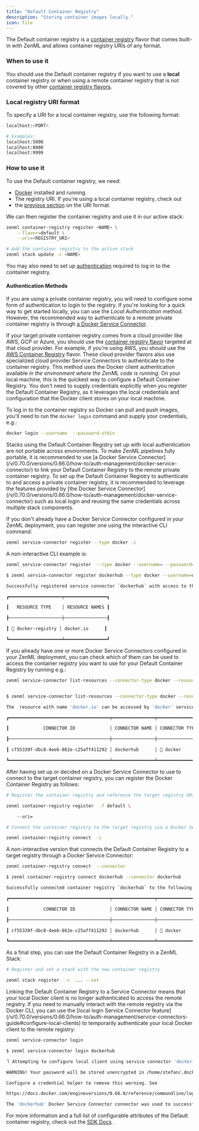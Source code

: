 ```yaml
---
title: "Default Container Registry"
description: "Storing container images locally."
icon: file
---
```


The Default container registry is a [container registry](/v/0.70.0/versions/0.66.0/stack-components/container-registries) flavor that comes built-in with ZenML and allows container registry URIs of any format.

### When to use it

You should use the Default container registry if you want to use a **local** container registry or when using a remote container registry that is not covered by other [container registry flavors](/v/0.70.0/versions/0.66.0/stack-components/container-registries#container-registry-flavors).

### Local registry URI format

To specify a URI for a local container registry, use the following format:

```bash
localhost:<PORT>

# Examples:
localhost:5000
localhost:8000
localhost:9999
```

### How to use it

To use the Default container registry, we need:

* [Docker](https://www.docker.com) installed and running.
* The registry URI. If you're using a local container registry, check out
* the [previous section](/v/0.70.0/versions/0.66.0/stack-components/container-registries/default#local-registry-uri-format) on the URI format.

We can then register the container registry and use it in our active stack:

```bash
zenml container-registry register <NAME> \
    --flavor=default \
    --uri=<REGISTRY_URI>

# Add the container registry to the active stack
zenml stack update -c <NAME>
```

You may also need to set up [authentication](/v/0.70.0/versions/0.66.0/stack-components/container-registries/default#authentication-methods) required to log in to the container registry.

#### Authentication Methods

If you are using a private container registry, you will need to configure some form of authentication to login to the registry. If you're looking for a quick way to get started locally, you can use the _Local Authentication_ method. However, the recommended way to authenticate to a remote private container registry is through [a Docker Service Connector](/v/0.70.0/versions/0.66.0/how-to/auth-management/docker-service-connector).

If your target private container registry comes from a cloud provider like AWS, GCP or Azure, you should use the [container registry flavor](/v/0.70.0/versions/0.66.0/stack-components/container-registries#container-registry-flavors) targeted at that cloud provider. For example, if you're using AWS, you should use the [AWS Container Registry](/v/0.70.0/versions/0.66.0/stack-components/container-registries/aws) flavor. These cloud provider flavors also use specialized cloud provider Service Connectors to authenticate to the container registry.
<Tabs>
    <Tab title="Local Authentication">
This method uses the Docker client authentication available _in the environment where the ZenML code is running_. On your local machine, this is the quickest way to configure a Default Container Registry. You don't need to supply credentials explicitly when you register the Default Container Registry, as it leverages the local credentials and configuration that the Docker client stores on your local machine.

To log in to the container registry so Docker can pull and push images, you'll need to run the `docker login` command and supply your credentials, e.g.:

```bash
docker login --username  --password-stdin
```

<Note>
    Stacks using the Default Container Registry set up with local authentication are not portable across environments. To make ZenML pipelines fully portable, it is recommended to use [a Docker Service Connector](/v/0.70.0/versions/0.66.0/how-to/auth-management/docker-service-connector) to link your Default Container Registry to the remote private container registry.
</Note>
    </Tab>
    <Tab title="Docker Service Connector (recommended)">
    To set up the Default Container Registry to authenticate to and access a private container registry, it is recommended to leverage the features provided by [the Docker Service Connector](/v/0.70.0/versions/0.66.0/how-to/auth-management/docker-service-connector) such as local login and reusing the same credentials across multiple stack components.

If you don't already have a Docker Service Connector configured in your ZenML deployment, you can register one using the interactive CLI command:

```bash
zenml service-connector register --type docker -i
```

A non-interactive CLI example is:

```bash
zenml service-connector register  --type docker --username= --password=
```

```bash Example Command Output
$ zenml service-connector register dockerhub --type docker --username=username --password=password

Successfully registered service connector `dockerhub` with access to the following resources:

┏━━━━━━━━━━━━━━━━━━━━┯━━━━━━━━━━━━━━━━┓

┃   RESOURCE TYPE    │ RESOURCE NAMES ┃

┠────────────────────┼────────────────┨

┃ 🐳 docker-registry │ docker.io      ┃

┗━━━━━━━━━━━━━━━━━━━━┷━━━━━━━━━━━━━━━━┛
```

If you already have one or more Docker Service Connectors configured in your ZenML deployment, you can check which of them can be used to access the container registry you want to use for your Default Container Registry by running e.g.:

```bash
zenml service-connector list-resources --connector-type docker --resource-id
```

```bash Example Command Output

$ zenml service-connector list-resources --connector-type docker --resource-id docker.io

The  resource with name 'docker.io' can be accessed by 'docker' service connectors that you have configured:

┏━━━━━━━━━━━━━━━━━━━━━━━━━━━━━━━━━━━━━━┯━━━━━━━━━━━━━━━━┯━━━━━━━━━━━━━━━━┯━━━━━━━━━━━━━━━━━━━━┯━━━━━━━━━━━━━━━━┓

┃             CONNECTOR ID             │ CONNECTOR NAME │ CONNECTOR TYPE │ RESOURCE TYPE      │ RESOURCE NAMES ┃

┠──────────────────────────────────────┼────────────────┼────────────────┼────────────────────┼────────────────┨

┃ cf55339f-dbc8-4ee6-862e-c25aff411292 │ dockerhub      │ 🐳 docker      │ 🐳 docker-registry │ docker.io      ┃

┗━━━━━━━━━━━━━━━━━━━━━━━━━━━━━━━━━━━━━━┷━━━━━━━━━━━━━━━━┷━━━━━━━━━━━━━━━━┷━━━━━━━━━━━━━━━━━━━━┷━━━━━━━━━━━━━━━━┛
```

After having set up or decided on a Docker Service Connector to use to connect to the target container registry, you can register the Docker Container Registry as follows:

```bash
# Register the container registry and reference the target registry URI

zenml container-registry register  -f default \

    --uri=

# Connect the container registry to the target registry via a Docker Service Connector

zenml container-registry connect  -i
```

A non-interactive version that connects the Default Container Registry to a target registry through a Docker Service Connector:

```bash
zenml container-registry connect  --connector
```

```bash Example Command Output
$ zenml container-registry connect dockerhub --connector dockerhub

Successfully connected container registry `dockerhub` to the following resources:

┏━━━━━━━━━━━━━━━━━━━━━━━━━━━━━━━━━━━━━━┯━━━━━━━━━━━━━━━━┯━━━━━━━━━━━━━━━━┯━━━━━━━━━━━━━━━━━━━━┯━━━━━━━━━━━━━━━━┓

┃             CONNECTOR ID             │ CONNECTOR NAME │ CONNECTOR TYPE │ RESOURCE TYPE      │ RESOURCE NAMES ┃

┠──────────────────────────────────────┼────────────────┼────────────────┼────────────────────┼────────────────┨

┃ cf55339f-dbc8-4ee6-862e-c25aff411292 │ dockerhub      │ 🐳 docker      │ 🐳 docker-registry │ docker.io      ┃

┗━━━━━━━━━━━━━━━━━━━━━━━━━━━━━━━━━━━━━━┷━━━━━━━━━━━━━━━━┷━━━━━━━━━━━━━━━━┷━━━━━━━━━━━━━━━━━━━━┷━━━━━━━━━━━━━━━━┛
```

As a final step, you can use the Default Container Registry in a ZenML Stack:

```bash
# Register and set a stack with the new container registry

zenml stack register  -c  ... --set
```

<Info>
    Linking the Default Container Registry to a Service Connector means that your local Docker client is no longer authenticated to access the remote registry. If you need to manually interact with the remote registry via the Docker CLI, you can use the [local login Service Connector feature](/v/0.70.0/versions/0.66.0/how-to/auth-management/service-connectors-guide#configure-local-clients) to temporarily authenticate your local Docker client to the remote registry:

```bash
zenml service-connector login
```

```bash Example Command Output
$ zenml service-connector login dockerhub

⠹ Attempting to configure local client using service connector 'dockerhub'...

WARNING! Your password will be stored unencrypted in /home/stefan/.docker/config.json.

Configure a credential helper to remove this warning. See

https://docs.docker.com/engineversions/0.66.0/reference/commandline/login/#credentials-store

The 'dockerhub' Docker Service Connector connector was used to successfully configure the local Docker/OCI container registry client/SDK.
```
</Info>
    </Tab>
</Tabs>


For more information and a full list of configurable attributes of the Default container registry, check out the [SDK Docs](https://sdkdocs.zenml.io/latest/integration%5Fcode%5Fdocs/integrations-aws/#zenml.integrations.aws.container%5Fregistries.default%5Fcontainer%5Fregistry.DefaultContainerRegistry) .


